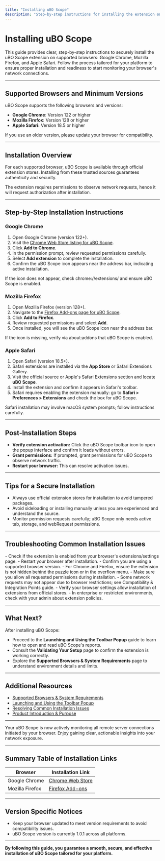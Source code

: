 ```yaml
---
title: "Installing uBO Scope"
description: "Step-by-step instructions for installing the extension on Chrome, Firefox, and Safari, with direct installation links from official extension stores. This page ensures users complete the installation process securely, following platform-specific best practices."
---
```


# Installing uBO Scope

This guide provides clear, step-by-step instructions to securely install the uBO Scope extension on supported browsers: Google Chrome, Mozilla Firefox, and Apple Safari. Follow the process tailored for your platform to ensure proper installation and readiness to start monitoring your browser's network connections.

---

## Supported Browsers and Minimum Versions

uBO Scope supports the following browsers and versions:

- **Google Chrome:** Version 122 or higher
- **Mozilla Firefox:** Version 128 or higher
- **Apple Safari:** Version 18.5 or higher

If you use an older version, please update your browser for compatibility.

---

## Installation Overview

For each supported browser, uBO Scope is available through official extension stores. Installing from these trusted sources guarantees authenticity and security.

The extension requires permissions to observe network requests, hence it will request authorization after installation.

---

## Step-by-Step Installation Instructions

### Google Chrome

1. Open Google Chrome (version 122+).
2. Visit the [Chrome Web Store listing for uBO Scope](https://chromewebstore.google.com/detail/ubo-scope/bbdpgcaljkaaigfcomhidmneffjjjfgp).
3. Click **Add to Chrome**.
4. In the permission prompt, review requested permissions carefully.
5. Select **Add extension** to complete the installation.
6. Confirm the uBO Scope icon appears near the address bar, indicating active installation.

<Check>
If the icon does not appear, check chrome://extensions/ and ensure uBO Scope is enabled.
</Check>

### Mozilla Firefox

1. Open Mozilla Firefox (version 128+).
2. Navigate to the [Firefox Add-ons page for uBO Scope](https://addons.mozilla.org/firefox/addon/ubo-scope/).
3. Click **Add to Firefox**.
4. Review requested permissions and select **Add**.
5. Once installed, you will see the uBO Scope icon near the address bar.

<Check>
If the icon is missing, verify via about:addons that uBO Scope is enabled.
</Check>

### Apple Safari

1. Open Safari (version 18.5+).
2. Safari extensions are installed via the **App Store** or Safari Extensions Gallery.
3. Visit the official source or Apple's Safari Extensions section and locate **uBO Scope**.
4. Install the extension and confirm it appears in Safari's toolbar.
5. Safari requires enabling the extension manually: go to **Safari > Preferences > Extensions** and check the box for uBO Scope.

<Note>
Safari installation may involve macOS system prompts; follow instructions carefully.
</Note>

---

## Post-Installation Steps

- **Verify extension activation:** Click the uBO Scope toolbar icon to open the popup interface and confirm it loads without errors.
- **Grant permissions:** If prompted, grant permissions for uBO Scope to observe network traffic.
- **Restart your browser:** This can resolve activation issues.

---

## Tips for a Secure Installation

- Always use official extension stores for installation to avoid tampered packages.
- Avoid sideloading or installing manually unless you are experienced and understand the source.
- Monitor permission requests carefully; uBO Scope only needs active tab, storage, and webRequest permissions.

---

## Troubleshooting Common Installation Issues

<AccordionGroup title="Troubleshooting Installation Issues">
<Accordion title="Extension Icon Does Not Appear">
- Check if the extension is enabled from your browser's extensions/settings page.
- Restart your browser after installation.
- Confirm you are using a supported browser version.
- For Chrome and Firefox, ensure the extension is not hidden behind the puzzle icon or in the overflow menu.
</Accordion>
<Accordion title="Permissions Not Granted or Network Monitoring Not Working">
- Make sure you allow all requested permissions during installation.
- Some network requests may not appear due to browser restrictions; see Compatibility & Integration Points guide.
</Accordion>
<Accordion title="Installation Blocked by Browser">
- Verify your browser settings allow installation of extensions from official stores.
- In enterprise or restricted environments, check with your admin about extension policies.
</Accordion>
</AccordionGroup>

---

## What Next?

After installing uBO Scope:

- Proceed to the **Launching and Using the Toolbar Popup** guide to learn how to open and read uBO Scope's reports.
- Consult the **Validating Your Setup** page to confirm the extension is working correctly.
- Explore the **Supported Browsers & System Requirements** page to understand environment details and limits.

---

## Additional Resources

- [Supported Browsers & System Requirements](/getting-started/installation-basics/system-requirements)
- [Launching and Using the Toolbar Popup](/getting-started/first-steps/launching-ubo-scope)
- [Resolving Common Installation Issues](/getting-started/troubleshooting/common-problems)
- [Product Introduction & Purpose](/overview/about-ubo-scope/introduction-and-purpose)

---

Your uBO Scope is now actively monitoring all remote server connections initiated by your browser. Enjoy gaining clear, actionable insights into your network exposure.


---

## Summary Table of Installation Links

| Browser        | Installation Link                                  |
|----------------|--------------------------------------------------|
| Google Chrome  | [Chrome Web Store](https://chromewebstore.google.com/detail/ubo-scope/bbdpgcaljkaaigfcomhidmneffjjjfgp) |
| Mozilla Firefox| [Firefox Add-ons](https://addons.mozilla.org/firefox/addon/ubo-scope/) |


---

## Version Specific Notices

- Keep your browser updated to meet version requirements to avoid compatibility issues.
- uBO Scope version is currently 1.0.1 across all platforms.


---

**By following this guide, you guarantee a smooth, secure, and effective installation of uBO Scope tailored for your platform.**

